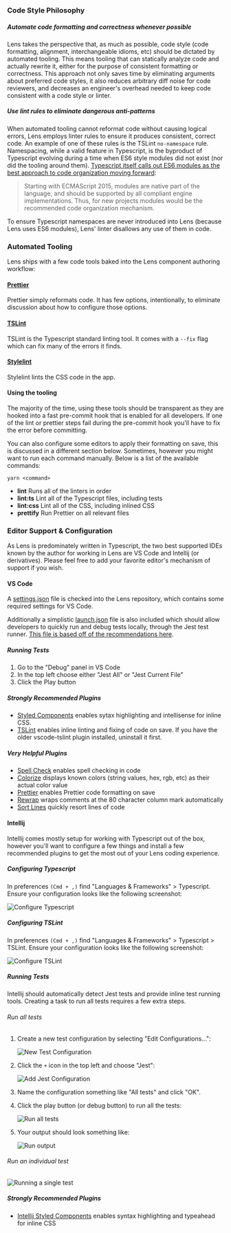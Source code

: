 ### Code Style Philosophy

##### Automate code formatting and correctness whenever possible

Lens takes the perspective that, as much as possible, code style (code formatting, alignment, interchangeable idioms, etc) should be dictated by automated tooling. This means tooling that can statically analyze code and actually rewrite it, either for the purpose of consistent formatting or correctness. This approach not only saves time by eliminating arguments about preferred code styles, it also reduces arbitrary diff noise for code reviewers, and decreases an engineer's overhead needed to keep code consistent with a code style or linter.

##### Use lint rules to eliminate dangerous anti-patterns

When automated tooling cannot reformat code without causing logical errors, Lens employs linter rules to ensure it produces consistent, correct code. An example of one of these rules is the TSLint `no-namespace` rule. Namespacing, while a valid feature in Typescript, is the byproduct of Typescript evolving during a time when ES6 style modules did not exist (nor did the tooling around them). [Typescript itself calls out ES6 modules as the best approach to code organization moving forward](https://www.typescriptlang.org/docs/handbook/namespaces-and-modules.html#using-modules):

> Starting with ECMAScript 2015, modules are native part of the language, and should be supported by all compliant engine implementations. Thus, for new projects modules would be the recommended code organization mechanism.

To ensure Typescript namespaces are never introduced into Lens (because Lens uses ES6 modules), Lens' linter disallows any use of them in code.

### Automated Tooling

Lens ships with a few code tools baked into the Lens component authoring workflow:

#### [Prettier](https://prettier.io/)

Prettier simply reformats code. It has few options, intentionally, to eliminate discussion about how to configure those options.

#### [TSLint](https://palantir.github.io/tslint/)

TSLint is the Typescript standard linting tool. It comes with a `--fix` flag which can fix many of the errors it finds.

#### [Stylelint](https://stylelint.io/)

Stylelint lints the CSS code in the app.

#### Using the tooling

The majority of the time, using these tools should be transparent as they are hooked into a fast pre-commit hook that is enabled for all developers. If one of the lint or prettier steps fail during the pre-commit hook you'll have to fix the error before committing.

You can also configure some editors to apply their formatting on save, this is discussed in a different section below. Sometimes, however you might want to run each command manually. Below is a list of the available commands:

`yarn <command>`

- **lint** Runs all of the linters in order
- **lint:ts** Lint all of the Typescript files, including tests
- **lint:css** Lint all of the CSS, including inlined CSS
- **prettify** Run Prettier on all relevant files

### Editor Support & Configuration

As Lens is predominately written in Typescript, the two best supported IDEs known by the author for working in Lens are VS Code and Intellij (or derivatives). Please feel free to add your favorite editor's mechanism of support if you wish.

#### VS Code

A [settings.json](https://github.com/looker/lens/blob/master/.vscode/settings.json) file is checked into the Lens repository, which contains some required settings for VS Code.

Additionally a simplistic [launch.json](https://github.com/looker/lens/blob/master/.vscode/launch.json) file is also included which should allow developers to quickly run and debug tests locally, through the Jest test runner. [This file is based off of the recommendations here](https://github.com/Microsoft/vscode-recipes/tree/master/debugging-jest-tests).

##### Running Tests

1.  Go to the "Debug" panel in VS Code
2.  In the top left choose either "Jest All" or "Jest Current File"
3.  Click the Play button

##### Strongly Recommended Plugins

- [Styled Components](https://github.com/styled-components/vscode-styled-components) enables sytax highlighting and intellisense for inline CSS.
- [TSLint](https://github.com/Microsoft/vscode-typescript-tslint-plugin) enables inline linting and fixing of code on save. If you have the older vscode-tslint plugin installed, uninstall it first.

##### Very Helpful Plugins

- [Spell Check](https://github.com/Jason-Rev/vscode-spell-checker) enables spell checking in code
- [Colorize](https://github.com/kamikillerto/vscode-colorize) displays known colors (string values, hex, rgb, etc) as their actual color value
- [Prettier](https://github.com/prettier/prettier-vscode) enables Prettier code formatting on save
- [Rewrap](https://github.com/stkb/Rewrap) wraps comments at the 80 character column mark automatically
- [Sort Lines](https://github.com/Tyriar/vscode-sort-lines) quickly resort lines of code

#### Intellij

Intellij comes mostly setup for working with Typescript out of the box, however you'll want to configure a few things and install a few recommended plugins to get the most out of your Lens coding experience.

##### Configuring Typescript

In preferences `(Cmd + ,)` find "Languages & Frameworks" > Typescript. Ensure your configuration looks like the following screenshot:

![Configure Typescript](img/typescript_config.jpg)

##### Configuring TSLint

In preferences `(Cmd + ,)` find "Languages & Frameworks" > Typescript > TSLint. Ensure your configuration looks like the following screenshot:

<!-- TODO: what is the correct production path for these images? -->

![Configure TSLint](img/tslint_config.jpg)

##### Running Tests

Intellij should automatically detect Jest tests and provide inline test running tools. Creating a task to run all tests requires a few extra steps.

###### Run all tests

1. Create a new test configuration by selecting "Edit Configurations...":

   ![New Test Configuration](img/intellij_test_configuration.jpg)

1. Click the `+` icon in the top left and choose "Jest":

   ![Add Jest Configuration](img/intellij_test_configuration_add.jpg)

1. Name the configuration something like "All tests" and click "OK".
1. Click the play button (or debug button) to run all the tests:

   ![Run all tests](img/intellij_run_all_tests.jpg)

1. Your output should look something like:

   ![Run output](img/intellij_run_all_tests_output.jpg)

###### Run an individual test

![Running a single test](img/intellij_run_individual_test.gif)

##### Strongly Recommended Plugins

- [Intellij Styled Components](https://github.com/styled-components/webstorm-styled-components) enables syntax highlighting and typeahead for inline CSS

